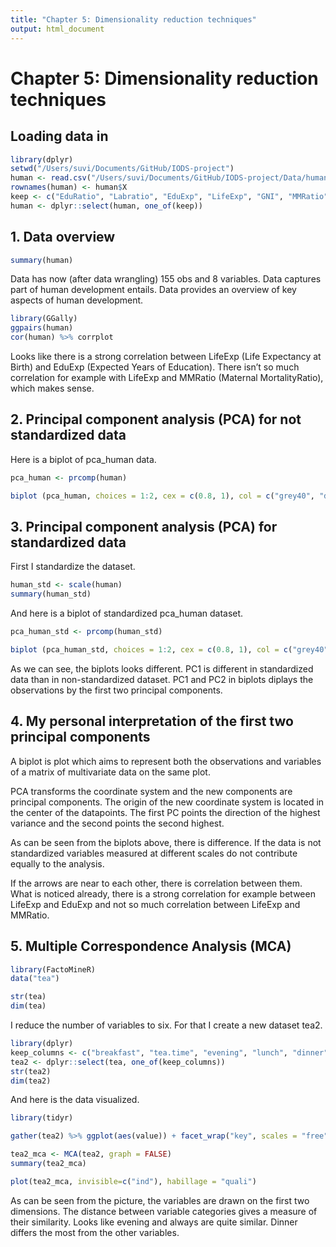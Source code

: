 ```yaml
---
title: "Chapter 5: Dimensionality reduction techniques"
output: html_document
---
```


#  Chapter 5: Dimensionality reduction techniques

## Loading data in
```r
library(dplyr)
setwd("/Users/suvi/Documents/GitHub/IODS-project")
human <- read.csv("/Users/suvi/Documents/GitHub/IODS-project/Data/human3.csv", header = TRUE, sep = ",")
rownames(human) <- human$X
keep <- c("EduRatio", "Labratio", "EduExp", "LifeExp", "GNI", "MMRatio", "ABirthR", "RepPar")
human <- dplyr::select(human, one_of(keep))
```

## 1. Data overview

```r

summary(human)

```

Data has now (after data wrangling) 155 obs and 8 variables. Data captures part of human development entails. Data provides an overview of key aspects of human development.

```r

library(GGally)
ggpairs(human)
cor(human) %>% corrplot
```

Looks like there is a strong correlation between LifeExp (Life Expectancy at Birth) and EduExp (Expected Years of Education). There isn't so much correlation for example with LifeExp and MMRatio (Maternal MortalityRatio), which makes sense.

## 2. Principal component analysis (PCA) for not standardized data

Here is a biplot of pca_human data.

```r

pca_human <- prcomp(human)

biplot (pca_human, choices = 1:2, cex = c(0.8, 1), col = c("grey40", "deeppink2"))

```


## 3. Principal component analysis (PCA) for standardized data

First I standardize the dataset.

```r

human_std <- scale(human)
summary(human_std)

```

And here is a biplot of standardized pca_human dataset.

```r

pca_human_std <- prcomp(human_std)

biplot (pca_human_std, choices = 1:2, cex = c(0.8, 1), col = c("grey40", "deeppink2"))

```

As we can see, the biplots looks different. PC1 is different in standardized data than in non-standardized dataset. PC1 and PC2 in biplots diplays the observations by the first two principal components. 

## 4. My personal interpretation of the first two principal components

A biplot is plot which aims to represent both the observations and variables of a matrix of multivariate data on the same plot.

PCA  transforms the coordinate system and the new components are principal components. The origin of the new coordinate system is located in the center of the datapoints. The first PC points the direction of the highest variance and the second points the second highest. 

As can be seen from the biplots above, there is difference. If the data is not standardized variables measured at different scales do not contribute equally to the analysis. 

If the arrows are near to each other, there is correlation between them. What is noticed already, there is a strong correlation for example between LifeExp and EduExp and not so much correlation between LifeExp and MMRatio.


## 5. Multiple Correspondence Analysis (MCA)

```r

library(FactoMineR)
data("tea")

str(tea)
dim(tea)

```

I reduce the number of variables to six. For that I create a new dataset tea2.

```r
library(dplyr)
keep_columns <- c("breakfast", "tea.time", "evening", "lunch", "dinner", "always")
tea2 <- dplyr::select(tea, one_of(keep_columns))
str(tea2)
dim(tea2)

```

And here is the data visualized.
```r

library(tidyr)

gather(tea2) %>% ggplot(aes(value)) + facet_wrap("key", scales = "free") + geom_bar() + theme(axis.text.x = element_text(angle = 45, hjust = 1, size = 8))

```


```r

tea2_mca <- MCA(tea2, graph = FALSE)
summary(tea2_mca)

plot(tea2_mca, invisible=c("ind"), habillage = "quali")
```

As can be seen from the picture, the variables are drawn on the first two dimensions. The distance between variable categories gives a measure of their similarity. Looks like evening and always are quite similar. Dinner differs the most from the other variables.